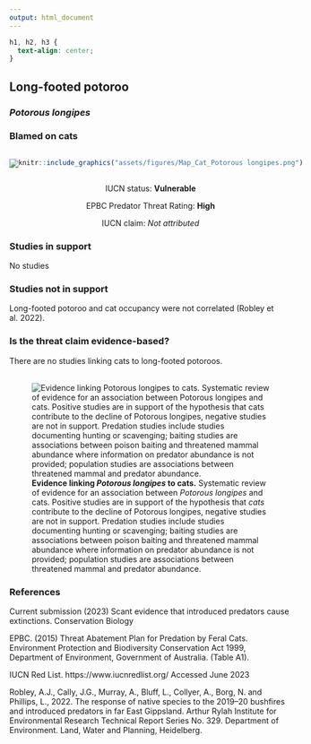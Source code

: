 ```yaml
---
output: html_document
---
```

```css
h1, h2, h3 {
  text-align: center;
}
```

## **Long-footed potoroo**
### *Potorous longipes*
### Blamed on cats

:::: {style="display: flex;"}

[![](assets/photos/Potorous longipes.png)](https://www.inaturalist.org/photos/40315288?size=original)

::: {}

:::

::: {}
  ```r
  knitr::include_graphics("assets/figures/Map_Cat_Potorous longipes.png")
  ```
:::

::::
<center>
IUCN status: **Vulnerable**

EPBC Predator Threat Rating: **High**

IUCN claim: *Not attributed*

</center>

### Studies in support

No studies

### Studies not in support

Long-footed potoroo and cat occupancy were not correlated (Robley et al. 2022).

### Is the threat claim evidence-based?

There are no studies linking cats to long-footed potoroos.
<br>
<br>

![**Evidence linking *Potorous longipes* to cats.** Systematic review of evidence for an association between *Potorous longipes* and cats. Positive studies are in support of the hypothesis that *cats* contribute to the decline of Potorous longipes, negative studies are not in support. Predation studies include studies documenting hunting or scavenging; baiting studies are associations between poison baiting and threatened mammal abundance where information on predator abundance is not provided; population studies are associations between threatened mammal and predator abundance.](assets/figures/Main_Evidence_Cat_Potorous longipes.png)

### References

Current submission (2023) Scant evidence that introduced predators cause extinctions. Conservation Biology

EPBC. (2015) Threat Abatement Plan for Predation by Feral Cats. Environment Protection and Biodiversity Conservation Act 1999, Department of Environment, Government of Australia. (Table A1).

IUCN Red List. https://www.iucnredlist.org/ Accessed June 2023

Robley, A.J., Cally, J.G., Murray, A., Bluff, L., Collyer, A., Borg, N. and Phillips, L., 2022. The response of native species to the 2019–20 bushfires and introduced predators in far East Gippsland. Arthur Rylah Institute for Environmental Research Technical Report Series No. 329. Department of Environment. Land, Water and Planning, Heidelberg.

